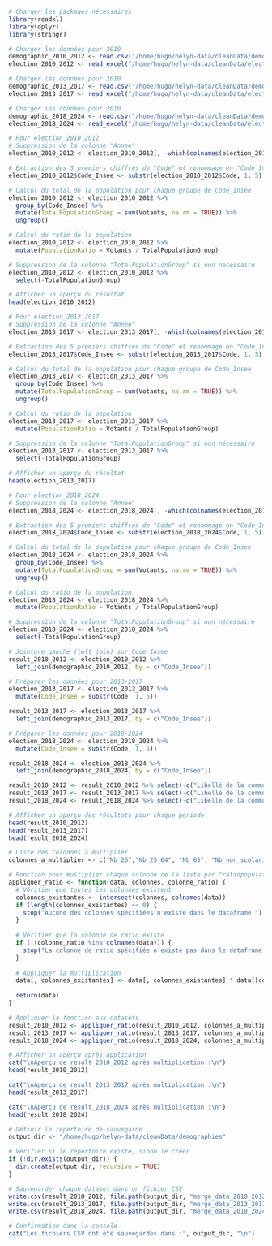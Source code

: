 ```r
# Charger les packages nécessaires
library(readxl)
library(dplyr)
library(stringr)

# Charger les données pour 2010
demographic_2010_2012 <- read.csv("/home/hugo/helyn-data/cleanData/demographies/Merged_Demographies_2010_2012.csv", skip= 0)
election_2010_2012 <- read_excel("/home/hugo/helyn-data/cleanData/elections/resultats-burvot-t1-presidentielle_2012.xlsx", skip= 0)

# Charger les données pour 2010
demographic_2013_2017 <- read.csv("/home/hugo/helyn-data/cleanData/demographies/Merged_Demographies_2013_2017.csv", skip= 0)
election_2013_2017 <- read_excel("/home/hugo/helyn-data/cleanData/elections/resultats-burvot-t1-presidentielle_2017.xlsx", skip= 0)

# Charger les données pour 2010
demographic_2018_2024 <- read.csv("/home/hugo/helyn-data/cleanData/demographies/Merged_Demographies_2018_2024.csv", skip= 0)
election_2018_2024 <- read_excel("/home/hugo/helyn-data/cleanData/elections/resultats-burvot-t1-presidentielle_2022.xlsx", skip= 0)
```

```r
# Pour election_2010_2012
# Suppression de la colonne "Annee"
election_2010_2012 <- election_2010_2012[, -which(colnames(election_2010_2012) == "Annee")]

# Extraction des 5 premiers chiffres de "Code" et renommage en "Code_Insee"
election_2010_2012$Code_Insee <- substr(election_2010_2012$Code, 1, 5)

# Calcul du total de la population pour chaque groupe de Code_Insee
election_2010_2012 <- election_2010_2012 %>%
  group_by(Code_Insee) %>%
  mutate(TotalPopulationGroup = sum(Votants, na.rm = TRUE)) %>%
  ungroup()

# Calcul du ratio de la population
election_2010_2012 <- election_2010_2012 %>%
  mutate(PopulationRatio = Votants / TotalPopulationGroup)

# Suppression de la colonne "TotalPopulationGroup" si non nécessaire
election_2010_2012 <- election_2010_2012 %>%
  select(-TotalPopulationGroup)

# Afficher un aperçu du résultat
head(election_2010_2012)

# Pour election_2013_2017
# Suppression de la colonne "Annee"
election_2013_2017 <- election_2013_2017[, -which(colnames(election_2013_2017) == "Annee")]

# Extraction des 5 premiers chiffres de "Code" et renommage en "Code_Insee"
election_2013_2017$Code_Insee <- substr(election_2013_2017$Code, 1, 5)

# Calcul du total de la population pour chaque groupe de Code_Insee
election_2013_2017 <- election_2013_2017 %>%
  group_by(Code_Insee) %>%
  mutate(TotalPopulationGroup = sum(Votants, na.rm = TRUE)) %>%
  ungroup()

# Calcul du ratio de la population
election_2013_2017 <- election_2013_2017 %>%
  mutate(PopulationRatio = Votants / TotalPopulationGroup)

# Suppression de la colonne "TotalPopulationGroup" si non nécessaire
election_2013_2017 <- election_2013_2017 %>%
  select(-TotalPopulationGroup)

# Afficher un aperçu du résultat
head(election_2013_2017)

# Pour election_2018_2024
# Suppression de la colonne "Annee"
election_2018_2024 <- election_2018_2024[, -which(colnames(election_2018_2024) == "Annee")]

# Extraction des 5 premiers chiffres de "Code" et renommage en "Code_Insee"
election_2018_2024$Code_Insee <- substr(election_2018_2024$Code, 1, 5)

# Calcul du total de la population pour chaque groupe de Code_Insee
election_2018_2024 <- election_2018_2024 %>%
  group_by(Code_Insee) %>%
  mutate(TotalPopulationGroup = sum(Votants, na.rm = TRUE)) %>%
  ungroup()

# Calcul du ratio de la population
election_2018_2024 <- election_2018_2024 %>%
  mutate(PopulationRatio = Votants / TotalPopulationGroup)

# Suppression de la colonne "TotalPopulationGroup" si non nécessaire
election_2018_2024 <- election_2018_2024 %>%
  select(-TotalPopulationGroup)
```

```r
# Jointure gauche (left join) sur Code_Insee
result_2010_2012 <- election_2010_2012 %>%
  left_join(demographic_2010_2012, by = c("Code_Insee"))

# Préparer les données pour 2013-2017
election_2013_2017 <- election_2013_2017 %>%
  mutate(Code_Insee = substr(Code, 1, 5))

result_2013_2017 <- election_2013_2017 %>%
  left_join(demographic_2013_2017, by = c("Code_Insee"))

# Préparer les données pour 2018-2024
election_2018_2024 <- election_2018_2024 %>%
  mutate(Code_Insee = substr(Code, 1, 5))

result_2018_2024 <- election_2018_2024 %>%
  left_join(demographic_2018_2024, by = c("Code_Insee"))

result_2010_2012 <- result_2010_2012 %>% select(-c("Libellé de la commune"))
result_2013_2017 <- result_2013_2017 %>% select(-c("Libellé de la commune"))
result_2018_2024 <- result_2018_2024 %>% select(-c("Libellé de la commune"))

# Afficher un aperçu des résultats pour chaque période
head(result_2010_2012)
head(result_2013_2017)
head(result_2018_2024)
```

```r
# Liste des colonnes à multiplier
colonnes_a_multiplier <- c("Nb_25","Nb_25_64", "Nb_65", "Nb_non_scolarises","Nb_H_total","Nb_F_total","Nb_H_15_24","Nb_H_25_64","Nb_H_65","Nb_F_15_24","Nb_F_25_64","Nb_F_65","Population_Totale","Nb_emplois_LT")

# Fonction pour multiplier chaque colonne de la liste par "ratiopopulation"
appliquer_ratio <- function(data, colonnes, colonne_ratio) {
  # Vérifier que toutes les colonnes existent
  colonnes_existantes <- intersect(colonnes, colnames(data))
  if (length(colonnes_existantes) == 0) {
    stop("Aucune des colonnes spécifiées n'existe dans le dataframe.")
  }
  
  # Vérifier que la colonne de ratio existe
  if (!(colonne_ratio %in% colnames(data))) {
    stop("La colonne de ratio spécifiée n'existe pas dans le dataframe.")
  }
  
  # Appliquer la multiplication
  data[, colonnes_existantes] <- data[, colonnes_existantes] * data[[colonne_ratio]]
  
  return(data)
}

# Appliquer la fonction aux datasets
result_2010_2012 <- appliquer_ratio(result_2010_2012, colonnes_a_multiplier, "PopulationRatio")
result_2013_2017 <- appliquer_ratio(result_2013_2017, colonnes_a_multiplier, "PopulationRatio")
result_2018_2024 <- appliquer_ratio(result_2018_2024, colonnes_a_multiplier, "PopulationRatio")

# Afficher un aperçu après application
cat("\nAperçu de result_2010_2012 après multiplication :\n")
head(result_2010_2012)

cat("\nAperçu de result_2013_2017 après multiplication :\n")
head(result_2013_2017)

cat("\nAperçu de result_2018_2024 après multiplication :\n")
head(result_2018_2024)
```

```r
# Définir le répertoire de sauvegarde
output_dir <- "/home/hugo/helyn-data/cleanData/demographies"

# Vérifier si le répertoire existe, sinon le créer
if (!dir.exists(output_dir)) {
  dir.create(output_dir, recursive = TRUE)
}

# Sauvegarder chaque dataset dans un fichier CSV
write.csv(result_2010_2012, file.path(output_dir, "merge_data_2010_2012.csv"), row.names = FALSE)
write.csv(result_2013_2017, file.path(output_dir, "merge_data_2013_2017.csv"), row.names = FALSE)
write.csv(result_2018_2024, file.path(output_dir, "merge_data_2018_2024.csv"), row.names = FALSE)

# Confirmation dans la console
cat("Les fichiers CSV ont été sauvegardés dans :", output_dir, "\n")
```